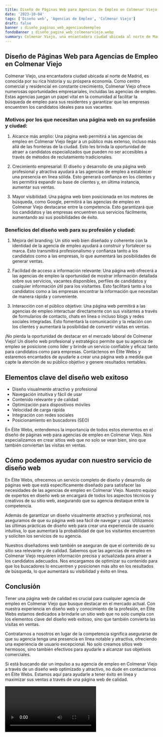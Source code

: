 ```yaml
---
title: Diseño de Páginas Web para Agencias de Empleo en Colmenar Viejo
date: '2023-10-04'
tags: ['Diseño web', 'Agencias de Empleo', 'Colmenar Viejo']
draft: false
banner : diseño_paginas_web_agenciasdeempleo
fondoBanner : diseño_pagina_web_colmenarviejo.webp
summary: Colmenar Viejo, una encantadora ciudad ubicada al norte de Madrid, es conocida por su rica historia y su próspera economía. Como centro comercial y residencial en constante crecimiento, Colmenar Viejo ofrece numerosas oportunidades empresariales, incluidas las agencias de empleo. Estas agencias juegan un papel vital en la comunidad al facilitar la búsqueda de empleo para sus residentes y garantizar que las empresas encuentren los candidatos ideales para sus vacantes.
---
```


## Diseño de Páginas Web para Agencias de Empleo en Colmenar Viejo

Colmenar Viejo, una encantadora ciudad ubicada al norte de Madrid, es conocida por su rica historia y su próspera economía. Como centro comercial y residencial en constante crecimiento, Colmenar Viejo ofrece numerosas oportunidades empresariales, incluidas las agencias de empleo. Estas agencias juegan un papel vital en la comunidad al facilitar la búsqueda de empleo para sus residentes y garantizar que las empresas encuentren los candidatos ideales para sus vacantes.

### Motivos por los que necesitan una página web en su profesión y ciudad:

1. Alcance más amplio: Una página web permitirá a las agencias de empleo en Colmenar Viejo llegar a un público más extenso, incluso más allá de las fronteras de la ciudad. Esto les brinda la oportunidad de atraer a candidatos especializados que pueden no ser accesibles a través de métodos de reclutamiento tradicionales.

2. Crecimiento empresarial: El diseño y desarrollo de una página web profesional y atractiva ayudará a las agencias de empleo a establecer una presencia en línea sólida. Esto generará confianza en los clientes y les permitirá expandir su base de clientes y, en última instancia, aumentar sus ventas.

3. Mayor visibilidad: Una página web bien posicionada en los motores de búsqueda, como Google, permitirá a las agencias de empleo en Colmenar Viejo destacarse entre la competencia. Esto garantizará que los candidatos y las empresas encuentren sus servicios fácilmente, aumentando así sus posibilidades de éxito.

### Beneficios del diseño web para su profesión y ciudad:

1. Mejora del branding: Un sitio web bien diseñado y coherente con la identidad de la agencia de empleo ayudará a construir y fortalecer su marca. Esto transmitirá profesionalismo y confianza tanto a los candidatos como a las empresas, lo que aumentará las posibilidades de generar ventas.

2. Facilidad de acceso a información relevante: Una página web ofrecerá a las agencias de empleo la oportunidad de mostrar información detallada sobre sus servicios, vacantes disponibles, perfiles de candidatos y cualquier información útil para los visitantes. Esto facilitará tanto a los candidatos como a las empresas encontrar la información que necesitan de manera rápida y conveniente.

3. Interacción con el público objetivo: Una página web permitirá a las agencias de empleo interactuar directamente con sus visitantes a través de formularios de contacto, chats en línea o incluso blogs y redes sociales integradas. Esto fomentará la comunicación y la relación con los clientes y aumentará la posibilidad de convertir visitas en ventas.

¡No pierda la oportunidad de destacar en el mercado laboral de Colmenar Viejo! Un diseño web profesional y estratégico permite que su agencia de empleo se posicione como líder y brinde un servicio confiable y eficaz tanto para candidatos como para empresas. Contáctenos en Élite Webs y estaremos encantados de ayudarle a crear una página web a medida que capte la atención de su público objetivo y genere resultados rentables.

<GifSeo />

<Cta />

## Elementos clave del diseño web exitoso

- Diseño visualmente atractivo y profesional
- Navegación intuitiva y fácil de usar
- Contenido relevante y de calidad
- Optimización para dispositivos móviles
- Velocidad de carga rápida
- Integración con redes sociales
- Posicionamiento en buscadores (SEO)

En Élite Webs, entendemos la importancia de todos estos elementos en el diseño de páginas web para agencias de empleo en Colmenar Viejo. Nos especializamos en crear sitios web que no solo se vean bien, sino que también conviertan las visitas en ventas. 

## Cómo podemos ayudar con nuestro servicio de diseño web

En Élite Webs, ofrecemos un servicio completo de diseño y desarrollo de páginas web que está específicamente diseñado para satisfacer las necesidades de las agencias de empleo en Colmenar Viejo. Nuestro equipo de expertos en diseño web se encargará de todos los aspectos técnicos y creativos de su sitio web, asegurando que su agencia destaque entre la competencia.

Además de garantizar un diseño visualmente atractivo y profesional, nos aseguramos de que su página web sea fácil de navegar y usar. Utilizamos las últimas prácticas de diseño web para crear una experiencia de usuario intuitiva, lo que aumentará la probabilidad de que los visitantes encuentren y soliciten los servicios de su agencia.

Nuestros diseñadores web también se aseguran de que el contenido de su sitio sea relevante y de calidad. Sabemos que las agencias de empleo en Colmenar Viejo requieren información precisa y actualizada para atraer a los candidatos adecuados. Nos encargamos de optimizar su contenido para que los buscadores lo encuentren y posicionen más alto en los resultados de búsqueda, lo que aumentará su visibilidad y éxito en línea.

## Conclusión

Tener una página web de calidad es crucial para cualquier agencia de empleo en Colmenar Viejo que busque destacar en el mercado actual. Con nuestra experiencia en diseño web y conocimiento de la profesión, en Élite Webs estamos dedicados a brindarle un sitio web que no solo cumpla con los elementos clave del diseño web exitoso, sino que también convierta las visitas en ventas.

Contratarnos a nosotros en lugar de la competencia significa asegurarse de que su agencia tenga una presencia en línea notable y atractiva, ofreciendo una experiencia de usuario excepcional. No solo creamos sitios web hermosos, sino también efectivos para ayudarle a alcanzar sus objetivos comerciales.

Si está buscando dar un impulso a su agencia de empleo en Colmenar Viejo a través de un diseño web optimizado y atractivo, no dude en contactarnos en Élite Webs. Estamos aquí para ayudarle a tener éxito en línea y maximizar sus ventas a través de una página web de calidad.

<Video />

<CtaBot job='Agencias de Empleo' city='Colmenar Viejo'/>

<Gmaps query='Colmenar Viejo+españa+maps' />